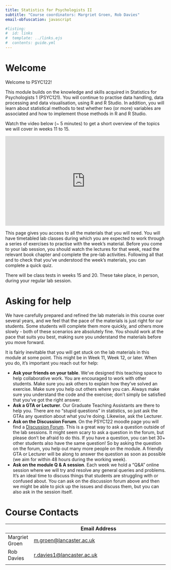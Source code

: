 ```yaml
---
title: Statistics for Psychologists II
subtitle: "Course coordinators: Margriet Groen, Rob Davies"
email-obfuscation: javascript

#listing:
#  id: links
#  template: ../links.ejs
#  contents: guide.yml
---
```


# Welcome

Welcome to PSYC122!

This module builds on the knowledge and skills acquired in Statistics for Psychologists 1 (PSYC121). You will continue to practise data handling, data processing and data visualisation, using R and R Studio. In addition, you will learn about statistical methods to test whether two (or more) variables are associated and how to implement those methods in R and R Studio.

Watch the video below (~ 5 minutes) to get a short overview of the topics we will cover in weeks 11 to 15.

```{=html}
<iframe allow="autoplay; fullscreen" height="282" width="500" src="https://estream.lancaster.ac.uk/Embed.aspx?id=60756&amp;code=dR~mnPDLfRQf7H5fKKBVHpVRnz7BFoCKv&amp;cc=1" frameborder="0" allowfullscreen></iframe>
```

This page gives you access to all the materials that you will need. You will have timetabled lab classes during which you are expected to work through a series of exercises to practise with the week's material. Before you come to your lab session, you should watch the lectures for that week, read the relevant book chapter and complete the pre-lab activities. Following all that and to check that you've understood the week's materials, you can complete a quick quiz.

There will be class tests in weeks 15 and 20. These take place, in person, during your regular lab session.

# Asking for help

We have carefully prepared and refined the lab materials in this course over several years, and we feel that the pace of the materials is just right for our students. Some students will complete them more quickly, and others more slowly - both of these scenarios are absolutely fine. You should work at the pace that suits you best, making sure you understand the materials before you move forward. 

It is fairly inevitable that you will get stuck on the lab materials in this module at some point. This might be in Week 11, Week 12, or later. When you do, it's important you reach out for help:

  - **Ask your friends on your table**. We've designed this teaching space to help collaborative work. You are encouraged to work with other students. Make sure you ask others to explain how they've solved an exercise. Make sure you help out others where you can. Always make sure you understand the code and the exercise; don't simply be satisfied that you've got the right answer.
  - **Ask a GTA or Lecturer**. Our Graduate Teaching Assistants are there to help you. There are no "stupid questions" in statistics, so just ask the GTAs any question about what you're doing. Likewise, ask the Lecturer. 
  - **Ask on the Discussion Forum**. On the PSYC122 moodle page you will find a [Discussion Forum](https://modules.lancaster.ac.uk/mod/forum/view.php?id=2553170). This is a great way to ask a question outside of the lab sessions. It might seem scary to ask a question in the forum, but please don't be afraid to do this. If you have a question, you can bet 30+ other students also have the same question! So by asking the question on the forum, you help out many more people on the module. A friendly GTA or Lecturer will be along to answer the question as soon as possible (we aim for within 48 hours during the working week).
  - **Ask on the module Q & A session**. Each week we hold a "Q&A" online session where we will try and resolve any general queries and problems. It's an ideal time to discuss things that students are struggling with or confused about. You can ask on the discussion forum above and then we might be able to pick up the issues and discuss them, but you can also ask in the session itself.

# Course Contacts

|             | Email Address                                                  |
|-------------|----------------------------------------------------------------|
| Margriet Groen | [m.groen\@lancaster.ac.uk](mailto:m.groen@lancaster.ac.uk) |
| Rob Davies  | [r.davies1\@lancaster.ac.uk](mailto:r.davies1@lancaster.ac.uk)     |
|             |                                                                |
